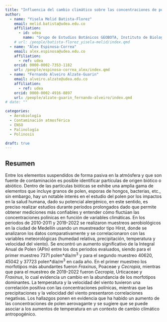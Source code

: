 ```yaml
---
title: "Influencia del cambio climático sobre las concentraciones de polen aerovagante en la ciudad de Medellín, Colombia"
author:
  - name: "Yisela Melid Batista-Florez"
    email: melid.batista@udea.edu.co
    affiliation:
      - id: udea
        name: "Grupo de Estudios Botánicos GEOBOTA, Instituto de Biología, Facultad de Ciencias Exactas y Naturales, Universidad de Antioquia UdeA"
    # url: /people/batista-florez_yisela-melid/index.qmd
  - name: "Álex Espinosa-Correa"
    email: alex.espinosa@udea.edu.co
    affiliation:
      - ref: udea
    orcid: 0000-0002-7353-1182
    url: /people/espinosa-correa_alex/index.qmd
  - name: "Fernando Alveiro Alzate-Guarin"
    email: alveiro.alzate@udea.edu.co
    affiliation:
      - ref: udea
    orcid: 0000-0002-4916-8897
    url: /people/alzate-guarin_fernando-alveiro/index.qmd
# date: ""

categories:
  - Aerobiología
  - Contaminación atmosférica
  - ENSO
  - Palinología
  - Polinosis

draft: true
---
```


## Resumen

Entre los elementos suspendidos de forma pasiva en la atmósfera y que son fuente de contaminación es posible identificar partículas de origen biótico o abiótico. Dentro de las partículas bióticas se exhibe una amplia gama de elementos que incluye granos de polen, esporas de hongos, bacterias, etc., sin embargo, hay un notable interés en el estudio del polen por los impactos en la salud humana, dado su potencial alergénico, en este sentido, es preciso realizar estudios durante períodos prolongados dado que permite obtener mediciones más confiables y entender cómo fluctúan las concentraciones polínicas en función de variables climáticas. En los periodos de 2010-2011 y 2019-2022 se realizaron muestreos aerobiológicos en la ciudad de Medellín usando un muestreador tipo Hirst, donde se analizaron los datos comparativamente y se correlacionaron con las variables meteorológicas (humedad relativa, precipitación, temperatura y velocidad del viento). Se encontró un aumento significativo de la Integral Anual de Polen (APIn) entre los dos periodos evaluados, siendo para el primer muestreo 7371 polen\*día/m^3^ y para el segundo muestreo 40620, 45042 y 37723 polen\*día/m^3^ en cada año. En el primer muestreo los morfotipos más abundantes fueron *Fraxinus*, Poaceae y *Cecropia*, mientras que para el muestreo de 2019-2022 fueron *Cecropia*, Urticaceae y *Fraxinus*, lo cual evidencia un cambio en la abundancia de los morfotipos dominantes. La temperatura y la velocidad del viento tuvieron una correlación positiva con las concentraciones polínicas, mientras que las precipitaciones y la velocidad del viento presentaron correlaciones negativas. Los hallazgos ponen en evidencia que ha habido un aumento de las concentraciones de polen aerovagante y se sugiere que se puede asociar a los aumentos de temperatura en un contexto de cambio climático antropogénico.

<!-- ## Presentación -->

<!-- ```{=html} -->
<!-- <iframe class="slide-deck" src="presentacion_xii-ccb.html" title="Presentación XII CCB"></iframe> -->
<!-- ``` -->

<!-- Si no puedes ver la presentación, mírala haciendo [clic aquí](presentacion_xii-ccb.html). -->

<!-- ## Citación -->
